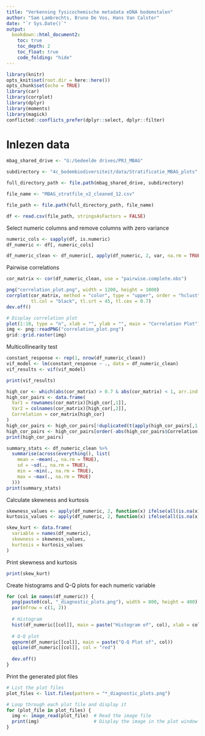 ```yaml
---
title: "Verkenning fysicochemische metadata eDNA bodemstalen"
author: "Sam Lambrechts, Bruno De Vos, Hans Van Calster"
date: "`r Sys.Date()`"
output:
  bookdown::html_document2:
    toc: true
    toc_depth: 2
    toc_float: true
    code_folding: "hide"
---
```


```r
library(knitr)
opts_knit$set(root.dir = here::here())
opts_chunk$set(echo = TRUE)
library(car)
library(corrplot)
library(dplyr)
library(moments)
library(magick)
conflicted::conflicts_prefer(dplyr::select, dplyr::filter)

```


# Inlezen data

```r
mbag_shared_drive <- "G:/Gedeelde drives/PRJ_MBAG"

subdirectory <- "4c_bodembiodiversiteit/data/Stratificatie_MBAG_plots"

full_directory_path <- file.path(mbag_shared_drive, subdirectory)

file_name <- "MBAG_stratfile_v2_cleaned_12.csv"

file_path <- file.path(full_directory_path, file_name)

df <- read.csv(file_path, stringsAsFactors = FALSE)

```

Select numeric columns and remove columns with zero variance

```r

numeric_cols <- sapply(df, is.numeric)
df_numeric <- df[, numeric_cols]

df_numeric_clean <- df_numeric[, apply(df_numeric, 2, var, na.rm = TRUE) != 0]

```

Pairwise correlations

```r
cor_matrix <- cor(df_numeric_clean, use = "pairwise.complete.obs")

png("correlation_plot.png", width = 1200, height = 1000)
corrplot(cor_matrix, method = "color", type = "upper", order = "hclust", 
         tl.col = "black", tl.srt = 45, tl.cex = 0.7)
dev.off()
```


```r
# Display correlation plot
plot(1:10, type = "n", xlab = "", ylab = "", main = "Correlation Plot")
img <- png::readPNG("correlation_plot.png")
grid::grid.raster(img)
```

Multicollinearity test

```r
constant_response <- rep(1, nrow(df_numeric_clean))
vif_model <- lm(constant_response ~ ., data = df_numeric_clean)
vif_results <- vif(vif_model)
```

```r
print(vif_results)
```

```r
high_cor <- which(abs(cor_matrix) > 0.7 & abs(cor_matrix) < 1, arr.ind = TRUE)
high_cor_pairs <- data.frame(
  Var1 = rownames(cor_matrix)[high_cor[,1]],
  Var2 = colnames(cor_matrix)[high_cor[,2]],
  Correlation = cor_matrix[high_cor]
)
high_cor_pairs <- high_cor_pairs[!duplicated(t(apply(high_cor_pairs[,1:2], 1, sort))),]
high_cor_pairs <- high_cor_pairs[order(-abs(high_cor_pairs$Correlation)),]
print(high_cor_pairs)
```


```r
summary_stats <- df_numeric_clean %>%
  summarise(across(everything(), list(
    mean = ~mean(., na.rm = TRUE),
    sd = ~sd(., na.rm = TRUE),
    min = ~min(., na.rm = TRUE),
    max = ~max(., na.rm = TRUE)
  )))
print(summary_stats)

```


Calculate skewness and kurtosis

```r
skewness_values <- apply(df_numeric, 2, function(x) ifelse(all(is.na(x)), NA, moments::skewness(x, na.rm = TRUE)))
kurtosis_values <- apply(df_numeric, 2, function(x) ifelse(all(is.na(x)), NA, moments::kurtosis(x, na.rm = TRUE)))

skew_kurt <- data.frame(
  variable = names(df_numeric),
  skewness = skewness_values,
  kurtosis = kurtosis_values
)
```


Print skewness and kurtosis

```r
print(skew_kurt)

```


Create histograms and Q-Q plots for each numeric variable

```r
for (col in names(df_numeric)) {
  png(paste0(col, "_diagnostic_plots.png"), width = 800, height = 400)
  par(mfrow = c(1, 2))
  
  # Histogram
  hist(df_numeric[[col]], main = paste("Histogram of", col), xlab = col)
  
  # Q-Q plot
  qqnorm(df_numeric[[col]], main = paste("Q-Q Plot of", col))
  qqline(df_numeric[[col]], col = "red")
  
  dev.off()
}

```


Print the generated plot files

```r
# List the plot files
plot_files <- list.files(pattern = "*_diagnostic_plots.png")

# Loop through each plot file and display it
for (plot_file in plot_files) {
  img <- image_read(plot_file)  # Read the image file
  print(img)                    # Display the image in the plot window
}
```

